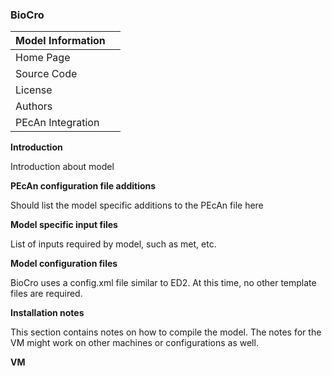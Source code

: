 ### BioCro {#models-biocro}

| Model Information ||
| -- | -- |
| Home Page | |
| Source Code | |
| License |  |
| Authors | |
| PEcAn Integration | |

**Introduction**

Introduction about model

**PEcAn configuration file additions**

Should list the model specific additions to the PEcAn file here

**Model specific input files**

List of inputs required by model, such as met, etc.

**Model configuration files**

BioCro uses a config.xml file similar to ED2. At this time, no other template files are required.

**Installation notes**

This section contains notes on how to compile the model. The notes for the VM might work on other machines or configurations as well.

**VM**

